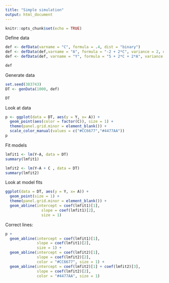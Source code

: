 ```yaml
---
title: "Simple simulation"
output: html_document
---
```


```r
knitr::opts_chunk$set(echo = TRUE)
```

Define data

```r
def <- defData(varname = "C", formula = .4, dist = "binary")
def <- defData(def,varname = "A", formula = "-2 + 2*C", variance = 2, dist = "normal")
def <- defData(def, varname = "Y", formula = "5 + 2*C + 2*A", variance = 2, dist = "normal")

def
```

Generate data

```r
set.seed(383743)
DT <- genData(1000, def)

DT
```

Look at data

```r
p <- ggplot(data = DT, aes(y = Y, x= A)) +
  geom_point(aes(color = factor(C)), size = 1) +
  theme(panel.grid.minor = element_blank()) +
  scale_color_manual(values = c("#CC6677","#4477AA"))
p
```

Fit models

```r
lmfit1 <- lm(Y~A, data = DT)
summary(lmfit1)
```

```r
lmfit2 <- lm(Y~A + C , data = DT)
summary(lmfit2)
```

Look at model fits

```r
ggplot(data = DT, aes(y = Y, x= A)) +
  geom_point(size = 1) +
  theme(panel.grid.minor = element_blank()) +
  geom_abline(intercept = coef(lmfit1)[1], 
                slope = coef(lmfit1)[2],
                size = 1)
```

Correct lines:

```r
p + 
  geom_abline(intercept = coef(lmfit1)[1], 
              slope = coef(lmfit1)[2],
              size = 1) +
  geom_abline(intercept = coef(lmfit2)[1], 
              slope = coef(lmfit2)[2],
              color = "#CC6677", size = 1) +
  geom_abline(intercept = coef(lmfit2)[1] + coef(lmfit2)[3], 
              slope = coef(lmfit2)[2],
              color = "#4477AA", size = 1)
```